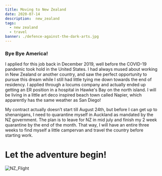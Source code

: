 ```yaml
---
title: Moving to New Zealand 
date: 2020-07-14
description:  new_zealand
tags:
  - new zealand
  - travel
banner: ./defence-against-the-dark-arts.jpg
---
```


### Bye Bye America!

I applied for this job back in December 2019, well before the COVID-19 pandemic took hold in the United States. I had always mused about working in New Zealand or another country, and saw the perfect opportunity to pursue this dream while I still had little tying me down towards the end of residency. I applied through a locums company and actually ended up getting an ER position in a hospital in Hawke's Bay on the north island. I will be living in a little art deco inspired beach town called Napier, which apparently has the same weather as San Diego!

My contract actually doesn’t start till August 24th, but before I can get up to shenanigans, I need to quarantine myself in Auckland as mandated by the NZ government. The plan is to leave for NZ in mid july and finish my 2 week quarantine by the end of the month. That way, I will have an entire three weeks to find myself a little campervan and travel the country before starting work. 

# Let the adventure begin! 

![NZ_Flight](./flight.jpeg)

